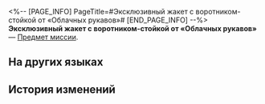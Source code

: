 <%-- [PAGE_INFO]
PageTitle=#Эксклюзивный жакет с воротником-стойкой от «Облачных рукавов»#
[END_PAGE_INFO] --%>
{{Предмет Инфобокс
|id          = 140235
|Изображение = Предмет Эксклюзивный жакет с воротником-стойкой от «Облачных рукавов».png
|Тип         = Предмет миссии
|Инвентарь   = Миссии
|Редкость    = 3
|Эффект      = 
|Описание    = Цветистый женский жакет с воротником-стойкой от «Облачных рукавов», связанный из нитей натурального шёлка с использованием прозрачных костяных волокон.
}}
{{Описание|''«Одежда от "Облачных рукавов" - изысканно, воздушно, дорого!»''}}
'''Эксклюзивный жакет с воротником-стойкой от «Облачных рукавов»''' — [[Предмет миссии]].

==На других языках==
{{На других языках
|en   = Cloudbreadth Sleeves Limited Vertical Collar Jacket
|zhs  = 广云袖限定竖领短袄
|zht  = 廣雲袖限定立領短襖
|ja   = 広雲袖の限定立襟短襖
|ko   = 광운 의상점 한정판 카라 외투
|es   = Chaqueta con cuello levantado de edición limitada de Tejidos en la Nube
|fr   = Veste à col montant édition limitée de Aux manches de nuage
|ru   = Эксклюзивный жакет с воротником-стойкой от «Облачных рукавов»
|th   = เสื้อคลุมคอปกแนวตั้งรุ่นลิมิเต็ดของ Cloudbreadth Sleeves
|vi   = Áo Khoác Cổ Đứng Quảng Vân Tụ
|de   = Jacke mit Stehkragen von Atelier Wolkenweich (limitierte Auflage)
|id   = Jaket Kerah Vertikal Terbatas dari Cloudbreadth Sleeves
|pt   = Jaqueta com Colarinho Vertical Limitada da Mangas Nuviosas
}}

==История изменений==
{{История изменений|3.5}}